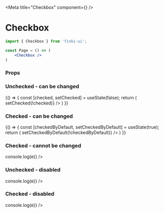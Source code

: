 
<Meta title="Checkbox" component={<Checkbox/>} />

# Checkbox

```jsx
import { Checkbox } from 'finki-ui';

const Page = () => (
    <Checkbox />
)
```

### Props
<Props of={Checkbox}/>

### Unchecked - can be changed
<Preview withSource="open">
  <Story name="unchecked - change">
  {() => {
      const [checked, setChecked] = useState(false);
  return (
        <Checkbox 
            id="1" 
            checked={checked} 
            label="Check me!" 
            onChange={() => setChecked(!checked)} 
        />
    )
  }}
  </Story>
</Preview>

### Checked - can be changed
<Preview withSource="open">
  <Story name="checked - change">
  {() => {
      const [checkedByDefault, setCheckedByDefault] = useState(true);
  return (
        <Checkbox
            id="2"
            checked={checkedByDefault}
            label="Checked by default, can be changed"
            onChange={() => setCheckedByDefault(!checkedByDefault)}
        />
    )
  }}
  </Story>
</Preview>

### Checked - cannot be changed
<Preview withSource="open">
  <Story name="checked - cannot change">
    <Checkbox
        id="3"
        checked
        label="Checked by default, cannot be changed"
        onChange={(e) => console.log(e)}
      />
  </Story>
</Preview>

### Unchecked - disabled
<Preview withSource="open">
  <Story name="unchecked - disabled">
    <Checkbox
        disabled
        id="4"
        label="Disabled and unchecked!"
        onChange={(e) => console.log(e)}
      />
  </Story>
</Preview>

### Checked - disabled
<Preview withSource="open">
  <Story name="checked - disabled">
    <Checkbox
        disabled
        id="5"
        checked
        label="Disabled and checked!"
        onChange={(e) => console.log(e)}
      />
  </Story>
</Preview>